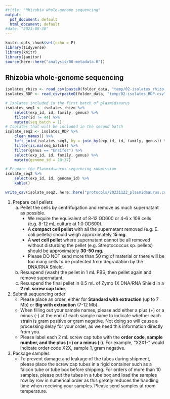 ```yaml
---
#title: "Rhizobia whole-genome sequencing"
output:
  pdf_document: default
  html_document: default
#date: "2023-08-30"
---
```


```r
knitr::opts_chunk$set(echo = F)
library(tidyverse)
library(knitr)
library(janitor)
source(here::here("analysis/00-metadata.R"))
```


## Rhizobia whole-genome sequencing 

```r
isolates_rhizo <- read_csv(paste0(folder_data, "temp/02-isolates_rhizo.csv"), show_col_types = F)
isolates_RDP <- read_csv(paste0(folder_data, "temp/02-isolates_RDP.csv"), show_col_types = F)
```

```r
# Isolates included in the first batch of plasmidsaurus
isolates_seq1 <- isolates_rhizo %>%
    select(exp_id, id, family, genus) %>%
    filter(id != 44) %>% 
    mutate(seq_batch = 1)
# Isolates that will be included in the second batch
isolate_seq2 <- isolates_RDP %>%
    clean_names() %>% 
    left_join(isolates_seq1, by = join_by(exp_id, id, family, genus)) %>%
    filter(is.na(seq_batch)) %>%
    filter(genus == "Ensifer") %>% 
    select(exp_id, id, family, genus) %>% 
    mutate(genome_id = 20:37) 

```

```r
# Prepare the Plasmidsaurus sequencing submission 
isolate_seq2 %>%
    select(exp_id, id, genome_id) %>%
    kable()
```

```r
write_csv(isolate_seq2, here::here("protocols/20231122_plasmidsaurus.csv"), col_names = F)
```


1. Prepare cell pellets
    a. Pellet the cells by centrifugation and remove as much supernatant as possible.
        - We require the equivalent of 8-12 OD600 or 4-6 x 109 cells (e.g. 8-12 mL culture at 1.0 OD600).
        - A **compact cell pellet** with all the supernatant removed (e.g. E. coli pellets) should weigh approximately **15 mg**.
        - A **wet cell pellet** where supernatant cannot be all removed without disturbing the pellet (e.g. Streptococcus sp. pellets) should be approximately **30-50 mg**.
        - Please DO NOT send more than 50 mg of material or there will be too many cells to be protected from degradation by the DNA/RNA Shield.
    b. Resuspend (wash) the pellet in 1 mL PBS, then pellet again and remove supernatant.
    c. Resuspend the final pellet in 0.5 mL of Zymo 1X DNA/RNA Shield in a **2 mL screw cap tube**.

2. Submit sequencing order
    - Please place an order, either for **Standard with extraction** (up to 7 Mb) or **Big with extraction** (7-12 Mb).
    - When filling out your sample names, please add either a plus (+) or a minus (-) at the end of each sample name to indicate whether each strain is gram positive or gram negative. Not doing so will cause a processing delay for your order, as we need this information directly from you.
    - Please label each 2 mL screw cap tube with the **order code, sample number, and the plus (+) or a minus (-)**. For example, "X2X1-" would indicate order code X2X, sample 1, gram negative.

3. Package samples
    -  To prevent damage and leakage of the tubes during shipment, please place the screw cap tubes in a rigid container such as a falcon tube or tube box before shipping. For orders of more than 10 samples, please put the tubes in a tube box and load the samples row by row in numerical order as this greatly reduces the handling time when receiving your samples. Please send samples at room temperature.








